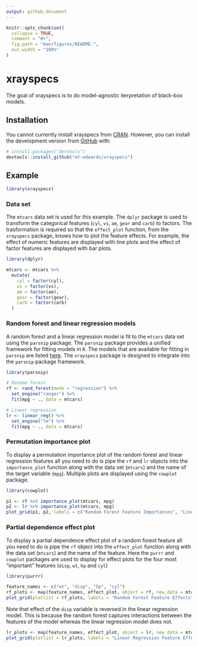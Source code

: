 ```yaml
---
output: github_document
---
```


<!-- README.md is generated from README.Rmd. Please edit that file -->

```r
knitr::opts_chunk$set(
  collapse = TRUE,
  comment = "#>",
  fig.path = "man/figures/README-",
  out.width = "100%"
)
```
# xrayspecs

<!-- badges: start -->
<!-- badges: end -->

The goal of xrayspecs is to do model-agnostic iterpretation of black-box models.

## Installation

You cannot currently install xrayspecs from [CRAN](https://CRAN.R-project.org). However, you can install the development version from [GitHub](https://github.com/) with:

```r
# install.packages("devtools")
devtools::install_github("mt-edwards/xrayspecs")
```
## Example

```r
library(xrayspecs)
```

### Data set

The `mtcars` data set is used for this example. The `dplyr` package is used to transform the categorical features (`cyl`, `vs`, `am`, `gear` and `carb`) to factors. The trasformation is required so that the `effect_plot` function, from the `xrayspecs` package, knows how to plot the feature effects. For example, the effect of numeric features are displayed with line plots and the effect of factor features are displayed with bar plots.

```r
library(dplyr)

mtcars <- mtcars %>% 
  mutate(
    cyl = factor(cyl),
    vs = factor(vs),
    am = factor(am),
    gear = factor(gear),
    carb = factor(carb)
  )
```

### Random forest and linear regression models

A random forest and a linear regression model is fit to the `mtcars` data set using the `parsnip` package. The `parsnip` package provides a unified framework for fitting models in `R`. The models that are available for fitting in `parsnip` are listed [here](https://tidymodels.github.io/parsnip/articles/articles/Models.html). The `xrayspecs` package is designed to integrate into the `parsnip` package framework.

```r
library(parsnip)

# Random forest
rf <- rand_forest(mode = "regression") %>% 
  set_engine("ranger") %>% 
  fit(mpg ~ ., data = mtcars)

# Linear regression
lr <- linear_reg() %>% 
  set_engine("lm") %>% 
  fit(mpg ~ ., data = mtcars)
```

### Permutation importance plot

To display a permutation importance plot of the random forest and linear regression features all you need to do is pipe the `rf` and `lr` objects into the `importance_plot` function along with the data set (`mtcars`) and the name of the target variable (`mpg`). Multiple plots are displayed using the `cowplot` package.

```r
library(cowplot)

p1 <- rf %>% importance_plot(mtcars, mpg)
p2 <- lr %>% importance_plot(mtcars, mpg)
plot_grid(p1, p2, labels = c("Random Forest Feature Importances", "Linear Regression Feature Importances"))
```

### Partial dependence effect plot

To display a partial dependence effect plot of a random forest feature all you need to do is pipe the `rf` object into the `effect_plot` function along with the data set (`mtcars`) and the name of the feature. Here the `purrr` and `cowplot` packages are used to display for effect plots for the four most "important" features (`disp`, `wt`, `hp` and `cyl`)

```r
library(purrr)

feature_names <- c("wt", "disp", "hp", "cyl")
rf_plots <- map(feature_names, effect_plot, object = rf, new_data = mtcars)
plot_grid(plotlist = rf_plots, labels = "Random Forest Feature Effects")
```

Note that effect of the `disp` variable is reversed in the linear regression model. This is because the random forest captures interactions between the features of the model whereas the linear regression model does not. 

```r
lr_plots <- map(feature_names, effect_plot, object = lr, new_data = mtcars)
plot_grid(plotlist = lr_plots, labels = "Linear Regression Feature Effects")
```
